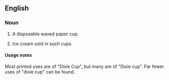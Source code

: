 ==English==

===Noun===
{{en-noun|head=[[Dixie]] [[cup|Cup]]}}
# {{context|North America|trademark|lang=en}} A disposable waxed paper cup.
# {{context|US|lang=en}} Ice cream sold in such cups.

====Usage notes====
Most printed uses are of "Dixie Cup", but many are of "Dixie cup". Far fewer uses of "dixie cup" can be found.